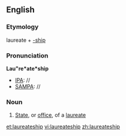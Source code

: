 ==English==

===Etymology===
laureate + [[-ship]]
===Pronunciation===
'''Lau"re*ate*ship'''
*[[IPA]]: //
*[[SAMPA]]: //
===Noun===
{{en-noun|s|-}}

#[[State]], or [[office]], of a [[laureate]]

[[et:laureateship]]
[[vi:laureateship]]
[[zh:laureateship]]